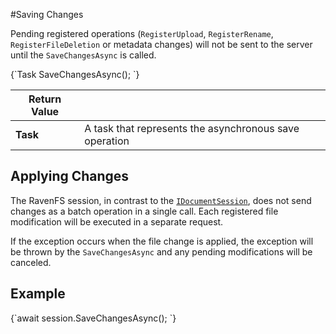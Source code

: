 
#Saving Changes

Pending registered operations (`RegisterUpload`, `RegisterRename`, `RegisterFileDeletion` or metadata changes) will not be sent to the server until the `SaveChangesAsync` is called.



<TabItem value="save_changes_1" label="save_changes_1">
<CodeBlock language="csharp">
{`Task SaveChangesAsync();
`}
</CodeBlock>
</TabItem>

| Return Value | |
| ------------- | ------------- |
| **Task** | A task that represents the asynchronous save operation |


## Applying Changes

The RavenFS session, in contrast to the [`IDocumentSession`](../../../client-api/session/what-is-a-session-and-how-does-it-work.mdx), does not send changes as a batch operation in a single call. Each registered file modification will be executed in a separate request. 

If the exception occurs when the file change is applied, the exception will be thrown by the `SaveChangesAsync` and any pending modifications will be canceled.

## Example

<TabItem value="save_changes_2" label="save_changes_2">
<CodeBlock language="csharp">
{`await session.SaveChangesAsync();
`}
</CodeBlock>
</TabItem>

